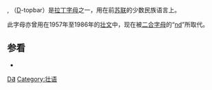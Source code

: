 {{Infobox alphabet|alphabet=拉丁|uuc=018B|ulc=018C}}
'''{{Unicode|Ƌ}}''', '''{{Unicode|ƌ}}'''（[[D|D]]-topbar）是[[拉丁字母|拉丁字母]]之一，用在前[[苏联|苏联]]的少数民族语言上。

此字母亦曾用在1957年至1986年的[[壮文|壮文]]中，现在被[[二合字母|二合字母]]的“[[nd|nd]]”所取代。

== 参看 ==
*{{unicode|[[Ƃ|Ƃ ƃ]]}}

{{Latin alphabet}}

[[Category:不常见拉丁字母|DƋ]]
[[Category:壮语|Category:壮语]]
